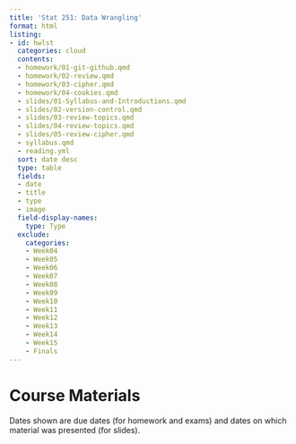 ```yaml
---
title: 'Stat 251: Data Wrangling'
format: html
listing:
- id: hwlst
  categories: cloud
  contents:
  - homework/01-git-github.qmd
  - homework/02-review.qmd
  - homework/03-cipher.qmd
  - homework/04-cookies.qmd
  - slides/01-Syllabus-and-Introductions.qmd
  - slides/02-version-control.qmd
  - slides/03-review-topics.qmd
  - slides/04-review-topics.qmd
  - slides/05-review-cipher.qmd
  - syllabus.qmd
  - reading.yml
  sort: date desc
  type: table
  fields:
  - date
  - title
  - type
  - image
  field-display-names:
    type: Type
  exclude:
    categories:
    - Week04
    - Week05
    - Week06
    - Week07
    - Week08
    - Week09
    - Week10
    - Week11
    - Week12
    - Week13
    - Week14
    - Week15
    - Finals
---
```


# Course Materials

Dates shown are due dates (for homework and exams) and dates on which material was presented (for slides). 

::: {#hwlst}
:::
